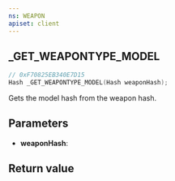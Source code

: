 ```yaml
---
ns: WEAPON
apiset: client
---
```

## _GET_WEAPONTYPE_MODEL

```c
// 0xF70825EB340E7D15
Hash _GET_WEAPONTYPE_MODEL(Hash weaponHash);
```

Gets the model hash from the weapon hash.

## Parameters
* **weaponHash**:

## Return value